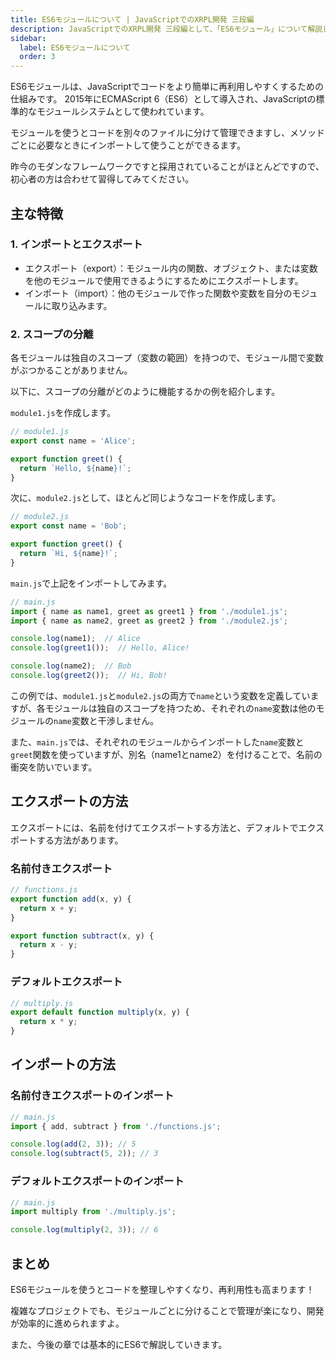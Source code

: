 ```yaml
---
title: ES6モジュールについて | JavaScriptでのXRPL開発 三段編
description: JavaScriptでのXRPL開発 三段編として、「ES6モジュール」について解説しているページです。
sidebar:
  label: ES6モジュールについて
  order: 3
---
```


ES6モジュールは、JavaScriptでコードをより簡単に再利用しやすくするための仕組みです。
2015年にECMAScript 6（ES6）として導入され、JavaScriptの標準的なモジュールシステムとして使われています。

モジュールを使うとコードを別々のファイルに分けて管理できますし、メソッドごとに必要なときにインポートして使うことができるます。

昨今のモダンなフレームワークですと採用されていることがほとんどですので、初心者の方は合わせて習得してみてください。

## 主な特徴

### 1. インポートとエクスポート

- エクスポート（export）：モジュール内の関数、オブジェクト、または変数を他のモジュールで使用できるようにするためにエクスポートします。
- インポート（import）：他のモジュールで作った関数や変数を自分のモジュールに取り込みます。

### 2. スコープの分離

各モジュールは独自のスコープ（変数の範囲）を持つので、モジュール間で変数がぶつかることがありません。

以下に、スコープの分離がどのように機能するかの例を紹介します。

`module1.js`を作成します。

```javascript
// module1.js
export const name = 'Alice';

export function greet() {
  return `Hello, ${name}!`;
}
```

次に、`module2.js`として、ほとんど同じようなコードを作成します。

```javascript
// module2.js
export const name = 'Bob';

export function greet() {
  return `Hi, ${name}!`;
}
```

`main.js`で上記をインポートしてみます。


```javascript
// main.js
import { name as name1, greet as greet1 } from './module1.js';
import { name as name2, greet as greet2 } from './module2.js';

console.log(name1);  // Alice
console.log(greet1());  // Hello, Alice!

console.log(name2);  // Bob
console.log(greet2());  // Hi, Bob!
```

この例では、`module1.js`と`module2.js`の両方で`name`という変数を定義していますが、各モジュールは独自のスコープを持つため、それぞれの`name`変数は他のモジュールの`name`変数と干渉しません。

また、`main.js`では、それぞれのモジュールからインポートした`name`変数と`greet`関数を使っていますが、別名（name1とname2）を付けることで、名前の衝突を防いでいます。

## エクスポートの方法

エクスポートには、名前を付けてエクスポートする方法と、デフォルトでエクスポートする方法があります。

### 名前付きエクスポート

```javascript
// functions.js
export function add(x, y) {
  return x + y;
}

export function subtract(x, y) {
  return x - y;
}
```

### デフォルトエクスポート

```javascript
// multiply.js
export default function multiply(x, y) {
  return x * y;
}
```

## インポートの方法

### 名前付きエクスポートのインポート

```javascript
// main.js
import { add, subtract } from './functions.js';

console.log(add(2, 3)); // 5
console.log(subtract(5, 2)); // 3
```

### デフォルトエクスポートのインポート

```javascript
// main.js
import multiply from './multiply.js';

console.log(multiply(2, 3)); // 6
```

## まとめ

ES6モジュールを使うとコードを整理しやすくなり、再利用性も高まります！

複雑なプロジェクトでも、モジュールごとに分けることで管理が楽になり、開発が効率的に進められますよ。

また、今後の章では基本的にES6で解説していきます。